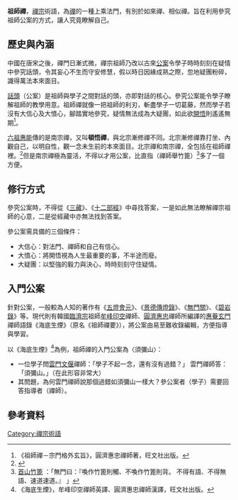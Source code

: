 {{multiple issues|
{{copyedit|time=2016-08-09T02:54:54+00:00}}
{{inappropriate tone|time=2016-08-09T02:54:54+00:00}}
{{advert|time=2016-08-09T04:37:57+00:00}}
{{citecheck|time=2016-08-31T11:26:41+00:00}}
{{original research|time=2016-08-31T11:26:41+00:00}}
}}
{{中國禪宗}}
'''祖師禪'''，[[禪宗|禪宗]]術語，為[[禪|禪]]的一種上乘法門，有別於如來禪、相似禪。旨在利用參究祖師公案的方式，讓人究竟瞭解自己。

== 歷史與內涵 ==
中國在唐宋之後，禪門日漸式微，禪宗祖師乃改以古來[[公案|公案]]令學子時時刻刻在疑情中參究話頭，令其妄心不生而守安修慧，假以時日因緣成熟之際，忽地疑團粉碎，識得萬法本來面目。

[[話頭禪|話頭]]（公案）是祖師與學子之間對話的頭，亦即對話的核心。參究公案能令學子瞭解祖師的教學用意。祖師禪就像一把祖師的利刃，斬盡學子一切葛藤，然而學子若沒有大信心及大憤心，腳踏實地參究，疑情無法成為大疑團，如此欲[[開悟|開悟]]則遙遙無期<ref>《祖師禪－宗門格外玄旨》，圓濟惠忠禪師著，旺文社出版。</ref>。

[[六祖惠能|六祖惠能]]傳的是南宗禪，又叫'''頓悟禪'''，與北宗漸修禪不同。北宗漸修禪靠打坐、內觀自己，以明自性，觀一念未生前的本來面目。北宗禪和南宗禪，全包括在祖師禪裡。<ref>{{Cite web |url=http://www.ss.ncu.edu.tw/~calin/other/introduction.doc |title=禪宗八講 |access-date=2016-08-09 |archive-url=https://web.archive.org/web/20160809152547/http://www.ss.ncu.edu.tw/~calin/other/introduction.doc |archive-date=2016-08-09 |dead-url=yes }}</ref>但是南宗禪極為靈活，不得以才用公案，比直指（禪師舉竹篦）<ref>[https://sites.google.com/site/oxsearchhut/chan-zong-wu-men-guan-xu/shou-shan-zhu-bi 首山竹篦] {{Wayback|url=https://sites.google.com/site/oxsearchhut/chan-zong-wu-men-guan-xu/shou-shan-zhu-bi |date=20201025212916 }}：「無門曰：『喚作竹篦則觸、不喚作竹篦則背。
不得有語、不得無語、速道速道。』
」</ref>多了一個方便。

== 修行方式 ==
參究公案時，不得從《[[三藏|三藏]]》、《[[十二部經|十二部經]]》中尋找答案，一是如此無法瞭解禪宗祖師的心意，二是從經藏中亦無法找到答案。

參公案需具備的三個條件：
* 大信心：對法門、禪師和自己有信心。
* 大憤心：將開悟視為人生最重要的事，不半途而廢。
* 大疑團：以堅強的毅力與決心，時時刻刻守住疑情。

== 入門公案 ==
針對公案，一般較為人知的著作有《[[五燈會元|五燈會元]]》、《[[景德傳燈錄|景德傳燈錄]]》、《[[無門關|無門關]]》、《[[碧岩錄|碧岩錄]]》等。現代則有韓國[[臨濟宗|臨濟宗]]祖師[[牟峰印空|牟峰印空]]禪師、[[圓濟惠忠|圓濟惠忠]]禪師所編譯的[[惠菴玄門|惠菴玄門]]禪師語錄《海底生煙》（原名《祖師禪要》），將公案由易至難收錄編輯，方便指導與學習。

以《海底生煙》<ref>《海底生煙》，牟峰印空禪師英譯、圓濟惠忠禪師漢譯，旺文社出版。</ref>為例，祖師禪的入門公案為〈須彌山〉：
*一位學子問[[雲門文偃|雲門文偃]]禪師：「學子不起一念，還有沒有過錯？」 雲門禪師答：「須彌山。」（在此形容非常大）
*其問題，為何雲門禪師說那個過錯如須彌山一樣大？參公案者（學子）需要回答指導者（禪師）。

== 參考資料 ==
{{reflist}}

{{禪宗}}
[[Category:禪宗術語|Category:禪宗術語]]